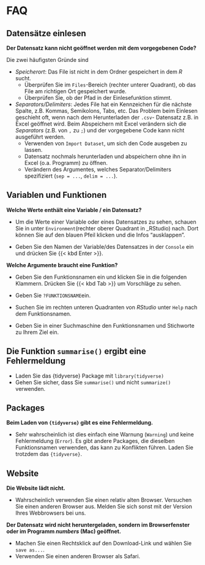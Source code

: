 # FAQ {.unnumbered #sec-thanks}

## Datensätze einlesen

__Der Datensatz kann nicht geöffnet werden mit dem vorgegebenen Code?__

Die zwei häufigsten Gründe sind

- _Speicherort_: Das File ist nicht in dem Ordner gespeichert in dem _R_ sucht.
    - Überprüfen Sie im `Files`-Bereich (rechter unterer Quadrant), ob das File am richtigen Ort gespeichert wurde.
    - Überprüfen Sie, ob der Pfad in der Einlesefunktion stimmt.

- _Separators/Delimiters_: Jedes File hat ein Kennzeichen für die nächste Spalte, z.B. Kommas, Semikolons, Tabs, etc.
Das Problem beim Einlesen geschieht oft, wenn nach dem Herunterladen der `.csv`- Datensatz z.B. in Excel geöffnet wird.
Beim Abspeichern mit Excel verändern sich die _Separators_ (z.B. von `,` zu `;`) und der vorgegebene Code kann nicht ausgeführt werden.
    - Verwenden von `Import Dataset`, um sich den Code ausgeben zu lassen.
    - Datensatz nochmals herunterladen und abspeichern ohne ihn in Excel (o.a. Programm) zu öffnen.
    - Verändern des Argumentes, welches Separator/Delimiters spezifiziert  (`sep = ...`, `delim = ...`).

## Variablen und Funktionen

__Welche Werte enthält eine Variable / ein Datensatz?__

- Um die Werte einer Variable oder eines Datensatzes zu sehen, schauen Sie in unter `Environment`(rechter oberer Quadrant in _RStudio) nach.
Dort können Sie auf den blauen Pfeil klicken und die Infos "ausklappen".

- Geben Sie den Namen der Variable/des Datensatzes in der `Console` ein und drücken Sie {{< kbd Enter >}}. 

__Welche Argumente braucht eine Funktion?__

- Geben Sie den Funktionsnamen ein und klicken Sie in die folgenden Klammern. Drücken Sie {{< kbd Tab >}} um Vorschläge zu sehen.

- Geben Sie `?FUNKTIONSNAME`ein.

- Suchen Sie im rechten unteren Quadranten von _RStudio_ unter `Help` nach dem Funktionsnamen.

- Geben Sie in einer Suchmaschine den Funktionsnamen und Stichworte zu Ihrem Ziel ein.

## Die Funktion `summarise()` ergibt eine Fehlermeldung

- Laden Sie das {tidyverse} Package mit `library(tidyverse)`
- Gehen Sie sicher, dass Sie `summarise()` und nicht `summarize()` verwenden.

## Packages

__Beim Laden von `{tidyverse}` gibt es eine Fehlermeldung.__

- Sehr wahrscheinlich ist dies einfach eine Warnung (`Warning`) und keine Fehlermeldung (`Error`). Es gibt andere Packages, die dieselben Funktionsnamen verwenden, das kann zu Konflikten führen. Laden Sie trotzdem das `{tidyverse}`.

<!-- https://statsandr.com/blog/top-10-errors-in-r/ -->


## Website

__Die Website lädt nicht.__

- Wahrscheinlich verwenden Sie einen relativ alten Browser. Versuchen Sie einen anderen Browser aus. Melden Sie sich sonst mit der Version Ihres Webbrowsers bei uns.

__Der Datensatz wird nicht heruntergeladen, sondern im Browserfenster oder im Programm _numbers_ (Mac) geöffnet.__

- Machen Sie einen Rechtsklick auf den Download-Link und wählen Sie `save as...`.
- Verwenden Sie einen anderen Browser als Safari.



